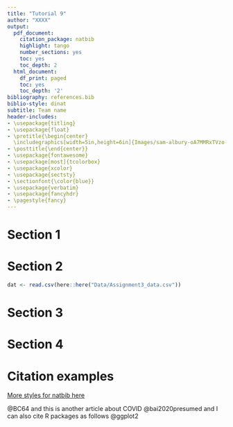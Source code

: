 ```yaml
---
title: "Tutorial 9"
author: "XXXX"
output:
  pdf_document:
    citation_package: natbib
    highlight: tango
    number_sections: yes
    toc: yes
    toc_depth: 2
  html_document:
    df_print: paged
    toc: yes
    toc_depth: '2'
bibliography: references.bib 
biblio-style: dinat
subtitle: Team name
header-includes:
- \usepackage{titling}
- \usepackage{float}
- \pretitle{\begin{center} 
  \includegraphics[width=5in,height=6in]{Images/sam-albury-oA7MMRxTVzo-unsplash.jpg}\LARGE\\}
- \posttitle{\end{center}}
- \usepackage{fontawesome}
- \usepackage[most]{tcolorbox}
- \usepackage{xcolor}
- \usepackage{sectsty}
- \sectionfont{\color{blue}}
- \usepackage{verbatim}
- \usepackage{fancyhdr}
- \pagestyle{fancy}
---
```


\clearpage

# Section 1


\clearpage

# Section 2
```r
dat <- read.csv(here::here("Data/Assignment3_data.csv"))
```

\clearpage

# Section 3


\clearpage

# Section 4


\clearpage

# Citation examples

[More styles for natbib here](https://www.overleaf.com/learn/latex/Natbib_bibliography_styles)


 @BC64 and this is another article about COVID @bai2020presumed and I can also cite R packages as follows @ggplot2
